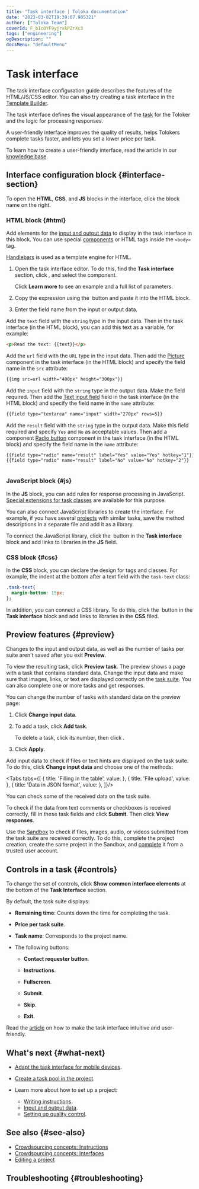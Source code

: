 ```yaml
---
title: "Task interface | Toloka documentation"
date: "2023-03-02T19:39:07.985321"
author: ["Toloka Team"]
coverId: F_bIcOYF9yjrxkPZrXc3
tags: ["engineering"]
ogDescription: ""
docsMenu: "defaultMenu"
---
```



# Task interface

<Note mode="note" title="Note">

The task interface configuration guide describes the features of the HTML/JS/CSS editor. You can also try creating a task interface in the [Template Builder](/docs/template-builder/).

</Note>

The task interface defines the visual appearance of the [task](/docs/glossary#task) for the Toloker and the logic for processing responses.

A user-friendly interface improves the quality of results, helps Tolokers complete tasks faster, and lets you set a lower price per task.

To learn how to create a user-friendly interface, read the article in our [knowledge base](https://toloka.ai/knowledgebase/interface).

## Interface configuration block {#interface-section}

<Note mode="tip" title="Tip">

To open the **HTML**, **CSS**, and **JS** blocks in the interface, click the block name on the right.

</Note>

### HTML block {#html}

Add elements for the [input and output data](/docs/guide/incoming) to display in the task interface in this block. You can use special [components](/docs/guide/t-components) or HTML tags inside the `<body>` tag.

[Handlebars](/docs/guide/t-components/handlebars) is used as a template engine for HTML.

<Cut title="How do I add a component?">

1. Open the task interface editor. To do this, find the **Task interface** section, click <img src="https://tlk-infra-front.azureedge.net/portal-static/uploaded/images/1675425190286/1675425190286_original_svg.svg" alt="" />, and select the component.

    Click **Learn more** to see an example and a full list of parameters.

1. Copy the expression using the <img src="https://tlk-infra-front.azureedge.net/portal-static/uploaded/images/1675425169666/1675425169666_original_svg.svg" alt="" /> button and paste it into the HTML block.

1. Enter the field name from the input or output data.

</Cut>

<Cut title="Examples of using input data">

<Cut title="Display the text in the task">

Add the `text` field with the `string` type in the input data. Then in the task interface (in the HTML block), you can add this text as a variable, for example:

```html
<p>Read the text: {{text}}</p>
```

</Cut>

<Cut title="Upload a file to the task (for example, an image)">

Add the `url` field with the `URL` type in the input data. Then add the [Picture](/docs/guide/t-components/img) component in the task interface (in the HTML block) and specify the field name in the `src` attribute:

```html
{{img src=url width="400px" height="300px"}}
```

</Cut>

</Cut>

<Cut title="Examples of using output data">

<Cut title="Ask Tolokers to enter the text">

Add the `input` field with the `string` type in the output data. Make the field required. Then add the [Text input field](/docs/guide/t-components/text) field in the task interface (in the HTML block) and specify the field name in the `name` attribute:

```html
{{field type="textarea" name="input" width="270px" rows=5}}
```

</Cut>

<Cut title="Ask Tolokers to select one of the values">

Add the `result` field with the `string` type in the output data. Make this field required and specify `Yes` and `No` as acceptable values. Then add a component [Radio button](/docs/guide/t-components/radiobuttons) component in the task interface (in the HTML block) and specify the field name in the `name` attribute:

```html
{{field type="radio" name="result" label="Yes" value="Yes" hotkey="1"}}
{{field type="radio" name="result" label="No" value="No" hotkey="2"}}
```

</Cut>

</Cut>

<Image withBackground imageId="1675426652633" alt="" />

### JavaScript block {#js}

In the **JS** block, you can add rules for response processing in JavaScript. [Special extensions for task classes](/docs/guide/spec-advanced) are available for this purpose.

You can also connect JavaScript libraries to create the interface. For example, if you have several [projects](/docs/glossary#project) with similar tasks, save the method descriptions in a separate file and add it as a library.

To connect the JavaScript library, click the <img src="https://tlk-infra-front.azureedge.net/portal-static/uploaded/images/1675425167322/1675425167322_original_svg.svg" alt="" /> button in the **Task interface** block and add links to libraries in the **JS** field.

### CSS block {#css}

In the **CSS** block, you can declare the design for tags and classes. For example, the indent at the bottom after a text field with the `task-text` class:

```css
.task-text{
  margin-bottom: 15px;
};
```

In addition, you can connect a CSS library. To do this, click the <img src="https://tlk-infra-front.azureedge.net/portal-static/uploaded/images/1675425167322/1675425167322_original_svg.svg" alt="" /> button in the **Task interface** block and add links to libraries in the **CSS** filed.

## Preview features {#preview}

<Note mode="restriction" title="Alert">

Changes to the input and output data, as well as the number of tasks per suite aren't saved after you exit **Preview**.

</Note>

To view the resulting task, click **Preview task**. The preview shows a page with a task that contains standard data. Change the input data and make sure that images, links, or text are displayed correctly on the [task suite](/docs/glossary#task-suite). You can also complete one or more tasks and get responses.

<Cut title="How do I change the number of standard tasks?">

You can change the number of tasks with standard data on the preview page:

1. Click **Change input data**.

1. To add a task, click **Add task**.

    To delete a task, click its number, then click <img src="https://tlk-infra-front.azureedge.net/portal-static/uploaded/images/1675425166392/1675425166392_original_svg.svg" alt="" />.

1. Click **Apply**.

</Cut>

<Cut title="How to check the input data display">

Add input data to check if files or text hints are displayed on the task suite. To do this, click **Change input data** and choose one of the methods:

<Tabs tabs={[
  { title: 'Filling in the table', value: <SpecList1/> },
  { title: 'File upload', value: <SpecList2/> },
  { title: 'Data in JSON format', value: <SpecList3/> },
]}/>

</Cut>

<Cut title="How do I check if output data is received correctly?">

You can check some of the received data on the task suite.

To check if the data from text comments or checkboxes is received correctly, fill in these task fields and click **Submit**. Then click **View responses**.

<Note mode="tip" title="Tip">

Use the [Sandbox](/docs/glossary#sandbox) to check if files, images, audio, or videos submitted from the task suite are received correctly. To do this, complete the project creation, create the same project in the Sandbox, and [complete](/docs/guide/sandbox) it from a trusted user account.

</Note>

</Cut>

## Controls in a task {#controls}

To change the set of controls, click **Show common interface elements** at the bottom of the **Task Interface** section.

By default, the task suite displays:

- **Remaining time**: Counts down the time for completing the task.

- **Price per task suite**.

- **Task name**: Corresponds to the project name.

- The following buttons:

    - **Contact requester button**.

    - **Instructions**.

    - **Fullscreen**.

    - **Submit**.

    - **Skip**.

    - **Exit**.

<Note mode="tip" title="Tip">

Read the [article](https://toloka.ai/knowledgebase/interface) on how to make the task interface intuitive and user-friendly.

</Note>

## What's next {#what-next}

- [Adapt the task interface for mobile devices](/docs/guide/mobile).
- [Create a task pool in the project](/docs/guide/pool-main).
- Learn more about how to set up a project:

    - [Writing instructions](/docs/guide/instruction).
    - [Input and output data](/docs/guide/incoming).
    - [Setting up quality control](/docs/guide/project-qa).

## See also {#see-also}

- [Crowdsourcing concepts: Instructions](https://toloka.ai/knowledgebase/instruction/)
- [Crowdsourcing concepts: Interfaces](https://toloka.ai/knowledgebase/interface/)
- [Editing a project](/docs/guide/edit-project)

## Troubleshooting {#troubleshooting}

<Cut title="Setting up tasks, preview">

<TroubleshootingCantUpoadFile/>

<FaqMobileTaskDisplay/>

<FaqHideExpandable/>

<FaqCalendar/>

<FaqLoadingAudioFiles/>

</Cut>

<Cut title="Setting up controls">

<FaqAddText/>

<TroubleshootingAllCheckboxes/>

<FaqLinkNotRequired/>

<FaqMakeTasks/>

<TroubleshootingSubmitDoesntWork/>

<FaqCheckboxSelected/>

<FaqDifferentNumbers/>

<FaqDeselectRadio/>

<FaqAssigmentValidation/>

<FaqChangeBackground/>

<FaqOwnColors/>

<FaqSliders/>

<FaqExpandWindow/>

<FaqUseOwnJs/>

<TroubleshootingRadioAttrDisappear/>

<FaqImplementPrettifier/>

</Cut>

<Cut title="Input and output data">

<TroubleshootingIframeContent/>

<FaqPassValue/>

<FaqLineByLine/>

<FaqUseInputData/>

<FaqDisplayFormattedText/>

<FaqVariableNumber/>

<FaqDisplayText/>

</Cut>

<Cut title="Validation">

<FaqVueMarkup/>

<FaqSetsolution/>

<FaqValidateData/>

</Cut>

<Cut title="Tasks with images">

<FaqImageExpand/>

<FaqShortcut/>

<FaqShowPhoto/>

<FaqPreventAddingPhotos/>

<FaqDifferentAreas/>

<FaqSideBySide/>

<FaqNoSelectableObject/>

</Cut>

<ContactGuideSupport/>
